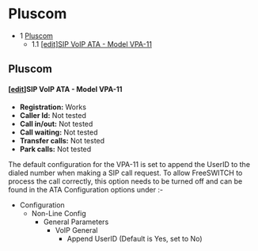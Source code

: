 
# Pluscom 

 

* 1 [Pluscom](#pluscom)  
   * 1.1 [\[edit\]SIP VoIP ATA - Model VPA-11](#pluscom)

## Pluscom

#### \[[edit](https://wiki.freeswitch.org/index.php?title=Interop%5FList&action=edit&section=102 "Edit section: SIP VoIP ATA - Model VPA-11")\]SIP VoIP ATA - Model VPA-11

* **Registration:** Works
* **Caller Id:** Not tested
* **Call in/out:** Not tested
* **Call waiting:** Not tested
* **Transfer calls:** Not tested
* **Park calls:** Not tested

The default configuration for the VPA-11 is set to append the UserID to the dialed number when making a SIP call request. To allow FreeSWITCH to process the call correctly, this option needs to be turned off and can be found in the ATA Configuration options under :-

* Configuration  
   * Non-Line Config  
      * General Parameters  
         * VoIP General  
            * Append UserID (Default is Yes, set to No)


